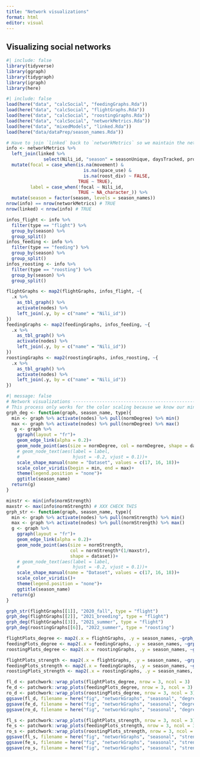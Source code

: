 ```yaml
---
title: "Network visualizations"
format: html
editor: visual
---
```


## Visualizing social networks

```r
#| include: false
library(tidyverse)
library(ggraph)
library(tidygraph)
library(igraph)
library(here)
```

```r
#| include: false
load(here("data", "calcSocial", "feedingGraphs.Rda"))
load(here("data", "calcSocial", "flightGraphs.Rda"))
load(here("data", "calcSocial", "roostingGraphs.Rda"))
load(here("data", "calcSocial", "networkMetrics.Rda"))
load(here("data", "mixedModels", "linked.Rda"))
load(here("data/dataPrep/season_names.Rda"))

# Have to join `linked` back to `networkMetrics` so we maintain the network values for those that don't ultimately get included in movement
info <- networkMetrics %>%
  left_join(linked %>%
              select(Nili_id, "season" = seasonUnique, daysTracked, propDaysTracked, birth_year, sex, space_use, movement, roost_div, age, age_group, type)) %>%
  mutate(focal = case_when(is.na(movement) & 
                             is.na(space_use) & 
                             is.na(roost_div) ~ FALSE,
                           TRUE ~ TRUE),
         label = case_when(!focal ~ Nili_id,
                           TRUE ~ NA_character_)) %>%
  mutate(season = factor(season, levels = season_names))
nrow(info) == nrow(networkMetrics) # TRUE
nrow(linked) < nrow(info) # TRUE

infos_flight <- info %>%
  filter(type == "flight") %>%
  group_by(season) %>%
  group_split()
infos_feeding <- info %>%
  filter(type == "feeding") %>%
  group_by(season) %>%
  group_split()
infos_roosting <- info %>%
  filter(type == "roosting") %>%
  group_by(season) %>%
  group_split()

flightGraphs <- map2(flightGraphs, infos_flight, ~{
  .x %>% 
    as_tbl_graph() %>%
    activate(nodes) %>%
    left_join(.y, by = c("name" = "Nili_id"))
})
feedingGraphs <- map2(feedingGraphs, infos_feeding, ~{
  .x %>% 
    as_tbl_graph() %>%
    activate(nodes) %>%
    left_join(.y, by = c("name" = "Nili_id"))
})
roostingGraphs <- map2(roostingGraphs, infos_roosting, ~{
  .x %>% 
    as_tbl_graph() %>%
    activate(nodes) %>%
    left_join(.y, by = c("name" = "Nili_id"))
})
```

```r
#| message: false
# Network visualizations ----------------------------------------------------------------
# This process only works for the color scaling because we know our minimum degree value is 0 and our maximum degree value is 1. For strength, it's going to be more complicated.
grph_deg <- function(graph, season_name, type){
  min <- graph %>% activate(nodes) %>% pull(normDegree) %>% min()
  max <- graph %>% activate(nodes) %>% pull(normDegree) %>% max()
   g <- graph %>%
    ggraph(layout = "fr")+
    geom_edge_link(alpha = 0.2)+
    geom_node_point(aes(size = normDegree, col = normDegree, shape = dataset))+
    # geom_node_text(aes(label = label,
    #                    hjust = -0.2, vjust = 0.1))+
    scale_shape_manual(name = "Dataset", values = c(17, 16, 18))+
    scale_color_viridis(begin = min, end = max)+
    theme(legend.position = "none")+
    ggtitle(season_name)
  return(g)
}

minstr <- min(info$normStrength)
maxstr <- max(info$normStrength) # XXX CHECK THIS
grph_str <- function(graph, season_name, type){
  min <- graph %>% activate(nodes) %>% pull(normStrength) %>% min()
  max <- graph %>% activate(nodes) %>% pull(normStrength) %>% max()
  g <- graph %>%
    ggraph(layout = "fr")+
    geom_edge_link(alpha = 0.2)+
    geom_node_point(aes(size = normStrength, 
                        col = normStrength*(1/maxstr), 
                        shape = dataset))+
    # geom_node_text(aes(label = label,
    #                    hjust = -0.2, vjust = 0.1))+
    scale_shape_manual(name = "Dataset", values = c(17, 16, 18))+
    scale_color_viridis()+
    theme(legend.position = "none")+
    ggtitle(season_name)
  return(g)
}

grph_str(flightGraphs[[1]], "2020_fall", type = "flight")
grph_deg(flightGraphs[[2]], "2021_breeding", type = "flight")
grph_deg(flightGraphs[[3]], "2021_summer", type = "flight")
grph_deg(roostingGraphs[[6]], "2022_summer", type = "roosting")
```

```r
flightPlots_degree <- map2(.x = flightGraphs, .y = season_names, ~grph_deg(.x, .y, type = "flight"))
feedingPlots_degree <- map2(.x = feedingGraphs, .y = season_names, ~grph_deg(.x, .y, type = "feeding"))
roostingPlots_degree <- map2(.x = roostingGraphs, .y = season_names, ~grph_deg(.x, .y, type = "roosting"))

flightPlots_strength <- map2(.x = flightGraphs, .y = season_names, ~grph_str(.x, .y, type = "flight"))
feedingPlots_strength <- map2(.x = feedingGraphs, .y = season_names, ~grph_str(.x, .y, type = "feeding"))
roostingPlots_strength <- map2(.x = roostingGraphs, .y = season_names, ~grph_str(.x, .y, type = "roosting"))

fl_d <- patchwork::wrap_plots(flightPlots_degree, nrow = 3, ncol = 3)
fe_d <- patchwork::wrap_plots(feedingPlots_degree, nrow = 3, ncol = 3)
ro_d <- patchwork::wrap_plots(roostingPlots_degree, nrow = 3, ncol = 3)
ggsave(fl_d, filename = here("fig", "networkGraphs", "seasonal", "degree", "flight.png"), width = 9, height = 7, bg = "transparent")
ggsave(fe_d, filename = here("fig", "networkGraphs", "seasonal", "degree", "feeding.png"), width = 9, height = 7, bg = "transparent")
ggsave(ro_d, filename = here("fig", "networkGraphs", "seasonal", "degree", "roosting.png"), width = 9, height = 7, bg = "transparent")

fl_s <- patchwork::wrap_plots(flightPlots_strength, nrow = 3, ncol = 3)
fe_s <- patchwork::wrap_plots(feedingPlots_strength, nrow = 3, ncol = 3)
ro_s <- patchwork::wrap_plots(roostingPlots_strength, nrow = 3, ncol = 3)
ggsave(fl_s, filename = here("fig", "networkGraphs", "seasonal", "strength", "flight.png"), width = 9, height = 7, bg = "transparent")
ggsave(fe_s, filename = here("fig", "networkGraphs", "seasonal", "strength", "feeding.png"), width = 9, height = 7, bg = "transparent")
ggsave(ro_s, filename = here("fig", "networkGraphs", "seasonal", "strength", "roosting.png"), width = 9, height = 7, bg = "transparent")
```
